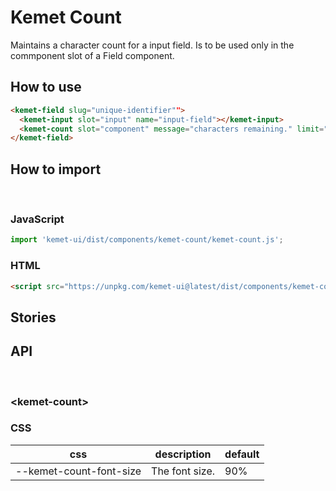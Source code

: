 
<Meta title="Components/Count" component="kemet-count" />

# Kemet Count

Maintains a character count for a input field. Is to be used only in the commponent slot of a Field component.


## How to use

```html
<kemet-field slug="unique-identifier"">
  <kemet-input slot="input" name="input-field"></kemet-input>
  <kemet-count slot="component" message="characters remaining." limit="32"></kemet-count>
</kemet-field>
```

## How to import

<br />

### JavaScript
```javascript
import 'kemet-ui/dist/components/kemet-count/kemet-count.js';
```

### HTML
```html
<script src="https://unpkg.com/kemet-ui@latest/dist/components/kemet-count/kemet-count.js" type="module"></script>
```

## Stories


<Canvas>
  <Story name="Standard" story={stories.Standard} />
</Canvas>

<ArgsTable story="Standard" />


## API

<br />

### &lt;kemet-count&gt;
<ArgsTable of="kemet-count" />

### CSS

| css                     | description    | default |
|------------------------ |--------------- | ------- |
| --kemet-count-font-size | The font size. | 90%     |
